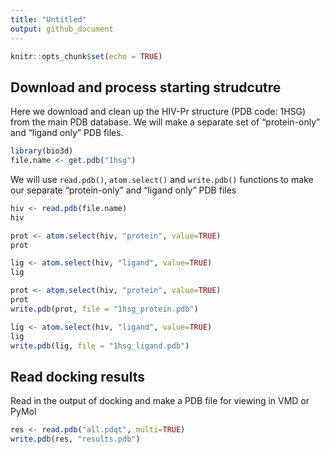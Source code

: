 ```yaml
---
title: "Untitled"
output: github_document
---
```


```r
knitr::opts_chunk$set(echo = TRUE)
```

## Download and process starting strudcutre

Here we download and clean up the HIV-Pr structure (PDB code: 1HSG) from the main PDB database. We will make a separate set of "protein-only" and "ligand only" PDB files.

```r
library(bio3d)
file.name <- get.pdb("1hsg")
```

We will use `read.pdb()`, `atom.select()` and `write.pdb()` functions to make our separate "protein-only" and "ligand only" PDB files

```r
hiv <- read.pdb(file.name)
hiv
```

```r
prot <- atom.select(hiv, "protein", value=TRUE)
prot
```

```r
lig <- atom.select(hiv, "ligand", value=TRUE)
lig
```


```r
prot <- atom.select(hiv, "protein", value=TRUE)
prot
write.pdb(prot, file = "1hsg_protein.pdb")
```

```r
lig <- atom.select(hiv, "ligand", value=TRUE)
lig
write.pdb(lig, file = "1hsg_ligand.pdb")
```

## Read docking results

Read in the output of docking and make a PDB file for viewing in VMD or PyMol
```r
res <- read.pdb("all.pdqt", multi=TRUE)
write.pdb(res, "results.pdb")
```

